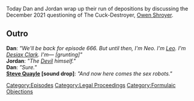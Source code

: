 {{Episode
    | title           = Formulaic Objections Part 6
    | caption         = [https://knowledgefight.libsyn.com/665-formulaic-objections-part-6 Listen to this episode on Libsyn]
    | episodeNumber   = 665
    | length          = 02:33:15
    | airDate         = April 1, 2022
    | previousEpisode = [[664: Formulaic Objections Part 5]]
    | nextEpisode     = [[666: March 31, 2022]]
}}

{{Stub}}

Today Dan and Jordan wrap up their run of depositions by discussing the December 2021 questioning of The Cuck-Destroyer, [[Owen Shroyer]].

==Outro==
'''Dan''': ''"We'll be back for episode 666. But until then, I'm Neo. I'm [[leo Zagami|Leo]]. I'm [[Desiax Clark]]. I'm— [grunting]"''<br>
'''Jordan''': ''"The [[Satan|Devil]] himself."''<br>
'''Dan''': ''"Sure."''<br>
'''[[Steve Quayle]] [sound drop]''': ''"And now here comes the sex robots."''

[[Category:Episodes]]
[[Category:Legal Proceedings]]
[[Category:Formulaic Objections]]
